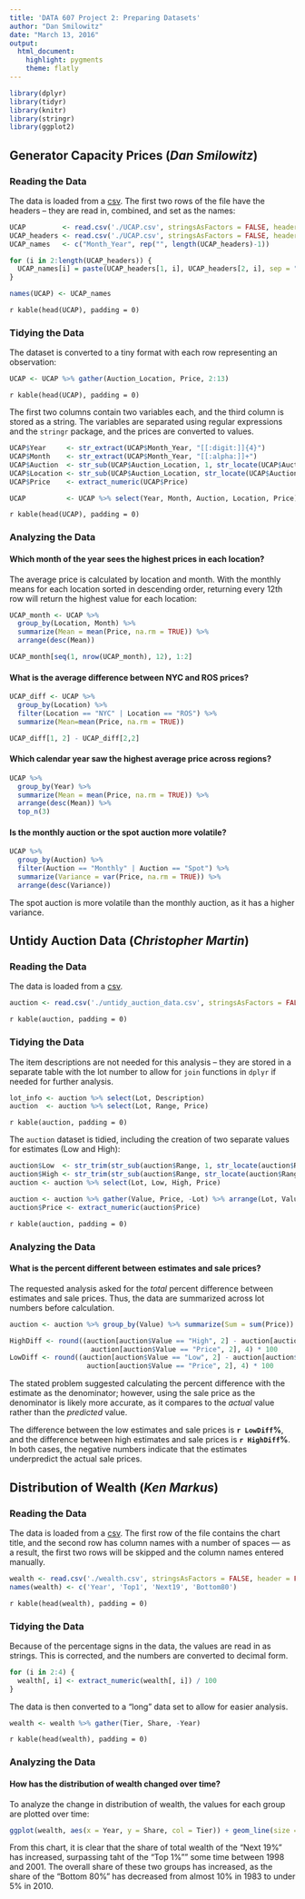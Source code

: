 ```yaml
---
title: 'DATA 607 Project 2: Preparing Datasets'
author: "Dan Smilowitz"
date: "March 13, 2016"
output: 
  html_document: 
    highlight: pygments
    theme: flatly
---
```


```r
library(dplyr)
library(tidyr)
library(knitr)
library(stringr)
library(ggplot2)
```

## Generator Capacity Prices (*Dan Smilowitz*)

### Reading the Data

The data is loaded from a [csv](https://raw.githubusercontent.com/dsmilo/DATA607/master/UCAP.csv).  The first two rows of the file have the headers -- they are read in, combined, and set as the names:

```r
UCAP         <- read.csv('./UCAP.csv', stringsAsFactors = FALSE, header = FALSE, skip = 2)
UCAP_headers <- read.csv('./UCAP.csv', stringsAsFactors = FALSE, header = FALSE, nrows = 2)
UCAP_names   <- c("Month_Year", rep("", length(UCAP_headers)-1))

for (i in 2:length(UCAP_headers)) {
  UCAP_names[i] = paste(UCAP_headers[1, i], UCAP_headers[2, i], sep = "-")
}

names(UCAP) <- UCAP_names
```

`r kable(head(UCAP), padding = 0)`

### Tidying the Data
The dataset is converted to a tiny format with each row representing an observation:
```r
UCAP <- UCAP %>% gather(Auction_Location, Price, 2:13)
```

`r kable(head(UCAP), padding = 0)`

The first two columns contain two variables each, and the third column is stored as a string.  The variables are separated using regular expressions and the `stringr` package, and the prices are converted to values.

```r
UCAP$Year     <- str_extract(UCAP$Month_Year, "[[:digit:]]{4}")
UCAP$Month    <- str_extract(UCAP$Month_Year, "[[:alpha:]]+")
UCAP$Auction  <- str_sub(UCAP$Auction_Location, 1, str_locate(UCAP$Auction_Location, "-")[, 1] - 1)
UCAP$Location <- str_sub(UCAP$Auction_Location, str_locate(UCAP$Auction_Location, "-")[, 1] + 1)
UCAP$Price    <- extract_numeric(UCAP$Price)

UCAP          <- UCAP %>% select(Year, Month, Auction, Location, Price)
```

`r kable(head(UCAP), padding = 0)`

### Analyzing the Data

#### Which month of the year sees the highest prices in each location?
The average price is calculated by location and month.  With the monthly means for each location sorted in descending order, returning every 12th row will return the highest value for each location:
```r
UCAP_month <- UCAP %>% 
  group_by(Location, Month) %>%
  summarize(Mean = mean(Price, na.rm = TRUE)) %>%
  arrange(desc(Mean))

UCAP_month[seq(1, nrow(UCAP_month), 12), 1:2]
```

#### What is the average difference between NYC and ROS prices?

```r
UCAP_diff <- UCAP %>%
  group_by(Location) %>%
  filter(Location == "NYC" | Location == "ROS") %>%
  summarize(Mean=mean(Price, na.rm = TRUE))

UCAP_diff[1, 2] - UCAP_diff[2,2]
```

#### Which calendar year saw the highest average price across regions?
```r
UCAP %>%
  group_by(Year) %>%
  summarize(Mean = mean(Price, na.rm = TRUE)) %>%
  arrange(desc(Mean)) %>%
  top_n(3)
```

#### Is the monthly auction or the spot auction more volatile?
```r
UCAP %>%
  group_by(Auction) %>%
  filter(Auction == "Monthly" | Auction == "Spot") %>%
  summarize(Variance = var(Price, na.rm = TRUE)) %>%
  arrange(desc(Variance))
```

The spot auction is more volatile than the monthly auction, as it has a higher variance.


## Untidy Auction Data (*Christopher Martin*)

### Reading the Data

The data is loaded from a [csv](https://raw.githubusercontent.com/dsmilo/DATA607/master/untidy_auction_data.csv).  
```r
auction <- read.csv('./untidy_auction_data.csv', stringsAsFactors = FALSE, header = TRUE)
```

`r kable(auction, padding = 0)`

### Tidying the Data

The item descriptions are not needed for this analysis -- they are stored in a separate table with the lot number to allow for `join` functions in `dplyr` if needed for further analysis.
```r
lot_info <- auction %>% select(Lot, Description)
auction  <- auction %>% select(Lot, Range, Price)
```

`r kable(auction, padding = 0)`

The `auction` dataset is tidied, including the creation of two separate values for estimates (Low and High):
```r
auction$Low  <- str_trim(str_sub(auction$Range, 1, str_locate(auction$Range, "-")[, 1] - 1))
auction$High <- str_trim(str_sub(auction$Range, str_locate(auction$Range, "-")[, 1] + 1))
auction <- auction %>% select(Lot, Low, High, Price)

auction <- auction %>% gather(Value, Price, -Lot) %>% arrange(Lot, Value)
auction$Price <- extract_numeric(auction$Price)
```

`r kable(auction, padding = 0)`

### Analyzing the Data

#### What is the percent different between estimates and sale prices?

The requested analysis asked for the *total* percent difference between estimates and sale prices.  Thus, the data are summarized across lot numbers before calculation.

```r
auction <- auction %>% group_by(Value) %>% summarize(Sum = sum(Price))

HighDiff <- round((auction[auction$Value == "High", 2] - auction[auction$Value == "Price", 2]) / 
                    auction[auction$Value == "Price", 2], 4) * 100
LowDiff <- round((auction[auction$Value == "Low", 2] - auction[auction$Value == "Price", 2]) / 
                   auction[auction$Value == "Price", 2], 4) * 100
```

The stated problem suggested calculating the percent difference with the estimate as the denominator; however, using the sale price as the denominator is likely more accurate, as it compares to the *actual* value rather than the *predicted* value.

The difference between the low estimates and sale prices is **`r LowDiff`%**, and the difference between high estimates and sale prices is **`r HighDiff`%**.  In both cases, the negative numbers indicate that the estimates underpredict the actual sale prices.

## Distribution of Wealth (*Ken Markus*)

### Reading the Data
The data is loaded from a [csv](https://raw.githubusercontent.com/dsmilo/DATA607/master/wealth.csv).  The first row of the file contains the chart title, and the second row has column names with a number of spaces --- as a result, the first two rows will be skipped and the column names entered manually.
```r
wealth <- read.csv('./wealth.csv', stringsAsFactors = FALSE, header = FALSE, skip = 2)
names(wealth) <- c('Year', 'Top1', 'Next19', 'Bottom80')
```

`r kable(head(wealth), padding = 0)`

### Tidying the Data
Because of the percentage signs in the data, the values are read in as strings.  This is corrected, and the numbers are converted to decimal form.

```r
for (i in 2:4) {
  wealth[, i] <- extract_numeric(wealth[, i]) / 100
}
```

The data is then converted to a "long" data set to allow for easier analysis.

```r
wealth <- wealth %>% gather(Tier, Share, -Year)
```

`r kable(head(wealth), padding = 0)`

### Analyzing the Data

#### How has the distribution of wealth changed over time?
To analyze the change in distribution of wealth, the values for each group are plotted over time:

```r
ggplot(wealth, aes(x = Year, y = Share, col = Tier)) + geom_line(size = 1) + theme(legend.position = "bottom") + scale_y_continuous("Share of Total Wealth", labels = scales::percent) + ggtitle("Distribution of Wealth\n")
```

From this chart, it is clear that the share of total wealth of the "Next 19%" has increased, surpassing taht of the "Top 1%"" some time between 1998 and 2001.  The overall share of these two groups has increased, as the share of the "Bottom 80%" has decreased from almost 10% in 1983 to under 5% in 2010.
